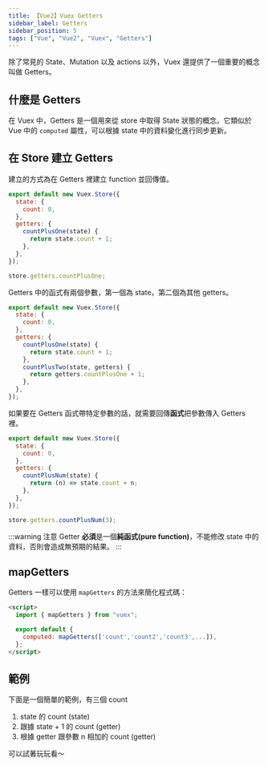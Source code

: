 ```yaml
---
title: 【Vue2】Vuex Getters
sidebar_label: Getters
sidebar_position: 5
tags: ["Vue", "Vue2", "Vuex", "Getters"]
---
```



除了常見的 State、Mutation 以及 actions 以外，Vuex 還提供了一個重要的概念叫做 Getters。

## 什麼是 Getters

在 Vuex 中，Getters 是一個用來從 store 中取得 State 狀態的概念。它類似於 Vue 中的 `computed` 屬性，可以根據 state 中的資料變化進行同步更新。

## 在 Store 建立 Getters

建立的方式為在 Getters 裡建立 function 並回傳值。

```js {5-9} title='store/index.js'
export default new Vuex.Store({
  state: {
    count: 0,
  },
  getters: {
    countPlusOne(state) {
      return state.count + 1;
    },
  },
});
```

```js
store.getters.countPlusOne;
```

Getters 中的函式有兩個參數，第一個為 state，第二個為其他 getters。

```js {9-11} title='store/index.js'
export default new Vuex.Store({
  state: {
    count: 0,
  },
  getters: {
    countPlusOne(state) {
      return state.count + 1;
    },
    countPlusTwo(state, getters) {
      return getters.countPlusOne + 1;
    },
  },
});
```

如果要在 Getters 函式帶特定參數的話，就需要回傳**函式**把參數傳入 Getters 裡。

```js {6-8} title='store/index.js'
export default new Vuex.Store({
  state: {
    count: 0,
  },
  getters: {
    countPlusNum(state) {
      return (n) => state.count + n;
    },
  },
});
```

```js
store.getters.countPlusNum(3);
```

:::warning 注意
Getter **必須**是一個**純函式(pure function)**，不能修改 state 中的資料，否則會造成無預期的結果。
:::

## mapGetters

Getters 一樣可以使用 `mapGetters` 的方法來簡化程式碼：

```html title=App.vue
<script>
  import { mapGetters } from "vuex";

  export default {
    computed: mapGetters(['count','count2','count3',...]),
  };
</script>
```

## 範例

下面是一個簡單的範例，有三個 count

1. state 的 count (state)
2. 跟據 state + 1 的 count (getter)
3. 根據 getter 跟參數 n 相加的 count (getter)

可以試著玩玩看～

<CodeSandbox
  url='https://codesandbox.io/embed/vuex-getters-pji66j?fontsize=14&hidenavigation=1&theme=dark'
  title='Vuex-getters'
  initialPath='counter'
  codebasePath='/src/store/index.js'
/>

